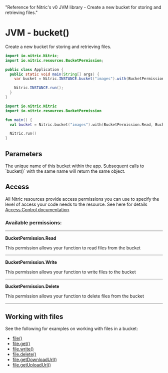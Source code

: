   "Reference for Nitric's v0 JVM library - Create a new bucket for storing and retrieving files."

# JVM - bucket()

Create a new bucket for storing and retrieving files.

<CodeWithTabs>

```java !!tabs Java
import io.nitric.Nitric;
import io.nitric.resources.BucketPermission;

public class Application {
  public static void main(String[] args) {
    var bucket = Nitric.INSTANCE.bucket("images").with(BucketPermission.Read, BucketPermission.Write, BucketPermission.Delete);

    Nitric.INSTANCE.run();
  }
}
```

```kotlin !!tabs Kotlin
import io.nitric.Nitric
import io.nitric.resources.BucketPermission

fun main() {
  val bucket = Nitric.bucket("images").with(BucketPermission.Read, BucketPermission.Write, BucketPermission.Delete)

  Nitric.run()
}
```

</CodeWithTabs>

## Parameters

<Properties>
  <Property name="name" required type="String">
    The unique name of this bucket within the app. Subsequent calls to
    `bucket()` with the same name will return the same object.
  </Property>
</Properties>

## Access

All Nitric resources provide access permissions you can use to specify the level of access your code needs to the resource. See here for details [Access Control documentation](/concepts/access-control).

### Available permissions:

---

**BucketPermission.Read**

This permission allows your function to read files from the bucket

---

**BucketPermission.Write**

This permission allows your function to write files to the bucket

---

**BucketPermission.Delete**

This permission allows your function to delete files from the bucket

---

## Working with files

See the following for examples on working with files in a bucket:

- [file()](./bucket-file)
- [file.get()](./bucket-file-read)
- [file.write()](./bucket-file-write)
- [file.delete()](./bucket-file-delete)
- [file.getDownloadUrl()](./bucket-file-uploadurl)
- [file.getUploadUrl()](./bucket-file-downloadurl)
